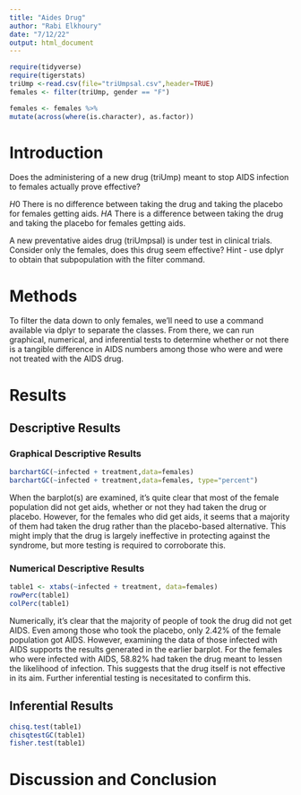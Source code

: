 ```yaml
---
title: "Aides Drug"
author: "Rabi Elkhoury"
date: "7/12/22"
output: html_document
---
```


```r
require(tidyverse)
require(tigerstats)
triUmp <-read.csv(file="triUmpsal.csv",header=TRUE)
females <- filter(triUmp, gender == "F")
```

```r
females <- females %>%
mutate(across(where(is.character), as.factor))
```


# Introduction

<!--In this section you explain what you are trying to show.  Where did the data come from?  What is the research or other question you are trying to answer?.  If you skimp in this section expect to be marked down in your grade. Paint a picture of the project a couple of paragraphs is expected!-->

Does the administering of a new drug (triUmp) meant to stop AIDS infection to females actually prove effective?

$H0$ There is no difference between taking the drug and taking the placebo for females getting aids.
$HA$ There is a difference between taking the drug and taking the placebo for females getting aids.

A new  preventative aides drug (triUmpsal) is under test in clinical trials. Consider only the females, does this drug seem effective?  Hint - use dplyr to obtain that subpopulation with the filter command.

# Methods

<!--Decide on your methods:  use "variable analysis" or other appropriate descriptors.  Make sure to choose at least one graphical method and at least one numerical method. Discuss what data manipulations may be needed for example subsetting or other binning procedures and what sort of graphical displays and inferential tools will be used!-->

To filter the data down to only females, we'll need to use a command available via dplyr to separate the classes.  From there, we can run graphical, numerical, and inferential tests to determine whether or not there is a tangible difference in AIDS numbers among those who were and were not treated with the AIDS drug.


# Results

<!--Divide this section into two sub-sections:  One for your descriptive  results and one for your inferential results.!-->

## Descriptive Results

### Graphical Descriptive Results

<!--Graphical results here.  Make sure to show your code.  Provide appropriate labels for axes, giving units if possible, and provide a good title for the graph, too.  Use the graphical results to describe the patterns if any that exist in the data as focused toward the research question. Bottom line is to explain the features of the graph that are relevant to conforming or departing to what is expected by your null hypothesis !-->

```r
barchartGC(~infected + treatment,data=females)
barchartGC(~infected + treatment,data=females, type="percent")

```


When the barplot(s) are examined, it's quite clear that most of the female population did not get aids, whether or not they had taken the drug or placebo.  However, for the females who did get aids, it seems that a majority of them had taken the drug rather than the placebo-based alternative.  This might imply that the drug is largely ineffective in protecting against the syndrome, but more testing is required to corroborate this.  


### Numerical Descriptive Results

<!--Numerical results go here. Use the numerical results to describe the patterns if any that exist in the data as focused toward the research question!-->

```r
table1 <- xtabs(~infected + treatment, data=females)
rowPerc(table1)
colPerc(table1)
```

Numerically, it's clear that the majority of people of took the drug did not get AIDS.  Even among those who took the placebo, only 2.42% of the female population got AIDS.  However, examining the data of those infected with AIDS supports the results generated in the earlier barplot.  For the females who were infected with AIDS, 58.82% had taken the drug meant to lessen the likelihood of infection.  This suggests that the drug itself is not effective in its aim.  Further inferential testing is necesitated to confirm this.



## Inferential Results

<!--State hypothesis clearly.  Make sure your discussion of the inferential test covers all the aspects that the test output produces, such as test statistic, p-value etc.  Make a decision about the null hypothesis, explain the assumptions on which the selected test/procedure was based, and why the chosen procedure satisfys the assumptions and is appropriate to answer the research question!-->

```r
chisq.test(table1)
chisqtestGC(table1)
fisher.test(table1)
```




# Discussion and Conclusion

<!--Discussion and conclusion here.  If you found a relationship be sure to consider whether the relationship occurs because one of the variavbles causes the other, or whether they perhasps are related for some other reason.  Watch the chapter 6 videos from the GeorgeTown videos collection.!-->
